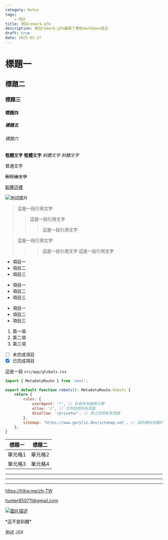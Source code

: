 ```yaml
---
category: Notes
tags:
    - MDX
title: 測試remark-gfm
description: 測試remark-gfm編譯了哪些markdown語法
draft: true
date: 2025-02-27
---
```


# 標題一

## 標題二

### 標題三

#### 標題四

##### 標題五

###### 標題六

**粗體文字**
**粗體文字**
_斜體文字_
_斜體文字_

普通文字

~~刪除線文字~~

[點擊這裡](https://hlkw.me/zh-TW)

![測試圖片](/images/ow_slicing_practice.png)

> 這是一段引用文字
>
> > 這是一段引用文字
> >
> > > 這是一段引用文字

> 這是一段引用文字
>
> > > 這是一段引用文字
> > > 這是一段引用文字

-   項目一
-   項目二
-   項目三

*   項目一
*   項目二
*   項目三

-   項目一
-   項目二
-   項目三

1. 第一項
2. 第二項
3. 第三項

-   [ ] 未完成項目
-   [x] 已完成項目

這是一段 `src/app/globals.css`

```js
import { MetadataRoute } from 'next';

export default function robots(): MetadataRoute.Robots {
    return {
        rules: {
            userAgent: '*', // 針對所有搜索引擎
            allow: '/', // 允許訪問所有頁面
            disallow: '/private/', // 禁止訪問私有頁面
        },
        sitemap: 'https://www.garylin.dev/sitemap.xml', // 指向網站地圖的 URL
    };
}
```

| 標題一  | 標題二  |
| ------- | ------- |
| 單元格1 | 單元格2 |
| 單元格3 | 單元格4 |

---

---

---

https://hlkw.me/zh-TW

hunter850711@gmail.com

[![圖片描述](/images/open_graph.jpg)](https://hlkw.me/zh-TW)

\*這不是斜體\*

<div>
    <p>測試 JSX</p>
</div>
